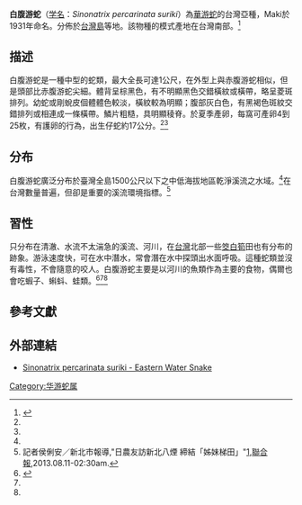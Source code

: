 {{noteTA
|1=zh-cn:爬行纲; zh-tw:爬蟲綱;
|2=zh-cn:游蛇科; zh-tw:黃頷蛇科;
}}
{{Subspeciesbox
| genus = Sinonatrix
| species = percarinata
| subspecies= suriki
| authority=(Maki, 1931)
| synonyms={{taxon list
 |*''Natrix suriki''| Maki, 1931
 }}
}}

'''白腹游蛇'''（[[学名|学名]]：''Sinonatrix percarinata suriki''）為[[華游蛇|華游蛇]]的台灣亞種，Maki於1931年命名。分佈於[[台灣島|台灣島]]等地。該物種的模式產地在台灣南部。<ref name='id4726'>{{cite web| url =http://www.bioinfo.cn/db05/BjdwSpecies.php?action=view&id=4726| title =华游蛇台湾亚种| work =《中国动物物种编目数据库》| publisher =中国科学院微生物研究所| author =中国科学院动物研究所| accessdate =2009-04-11| deadurl =yes| archiveurl =https://web.archive.org/web/20160305001349/http://www.bioinfo.cn/db05/BjdwSpecies.php?action=view&id=4726| archivedate =2016-03-05}}</ref>

==描述==
白腹游蛇是一種中型的蛇類，最大全長可達1公尺，在外型上與赤腹游蛇相似，但是頭部比赤腹游蛇尖細。體背呈棕黑色，有不明顯黑色交錯橫紋或橫帶，略呈菱斑排列。幼蛇或剛蛻皮個體體色較淡，橫紋較為明顯；腹部灰白色，有黑褐色斑紋交錯排列或相連成一條橫帶。鱗片粗糙，具明顯稜脊。於夏季產卵，每窩可產卵4到25枚，有護卵的行為，出生仔蛇約17公分。<ref name="taieol-72213"/><ref name="sow-150"/>

==分布==
白腹游蛇廣泛分布於臺灣全島1500公尺以下之中低海拔地區乾淨溪流之水域。<ref name="taieol-72213"/>在台灣數量普遍，但卻是重要的溪流環境指標。<ref>記者侯俐安／新北市報導,"日農友訪新北八煙 締結「姊妹梯田」"[http://udn.com/NEWS/NATIONAL/NAT5/8088871.shtml],[[聯合報|聯合報]],2013.08.11-02:30am.</ref>

== 習性 ==
只分布在清澈、水流不太湍急的溪流、河川，在[[台灣|台灣]]北部一些[[筊白筍|筊白筍]]田也有分布的跡象。游泳速度快，可在水中潛水，常會潛在水中探頭出水面呼吸。這種蛇類並沒有毒性，不會隨意的咬人。白腹游蛇主要是以河川的魚類作為主要的食物，偶爾也會吃蝦子、蝌蚪、蛙類。<ref name=SoT>{{cite web |authors=Hans Breuer & William Christopher Murphy |date=2009–2010 |url=http://www.snakesoftaiwan.com/Sinonatrix%20percarinata%20suriki/species_sinonatrix_percarinata.htm |title=''Sinonatrix percarinata suriki'' |work=[http://www.snakesoftaiwan.com/Start_Page_EN.htm Snakes of Taiwan] |accessdate=15 October 2012 |archive-date=2019-09-11 |archive-url=https://web.archive.org/web/20190911183339/http://snakesoftaiwan.com/Sinonatrix%20percarinata%20suriki/species_sinonatrix_percarinata.htm |dead-url=no }}</ref><ref name="taieol-72213"/><ref name="sow-150"/>

== 參考文獻 ==
{{reflist|refs=
<ref name="taieol-72213">{{cite web | url=http://taieol.tw/pages/72213#1 | title=Sinonatrix percarinata suriki (Maki, 1931) | publisher=[[臺灣生命大百科|臺灣生命大百科]] | date=2013-11-06 | accessdate=2019-01-09 | author1=王緒昂 | archive-url=https://web.archive.org/web/20190109135547/http://taieol.tw/pages/72213#1 | archive-date=2019-01-09 | dead-url=yes }}</ref>
<ref name="sow-150">{{cite web | url=https://qs.sow.org.tw/column/show/150 | title=白腹游蛇的外觀特徵 | publisher=[[荒野保護協會|荒野保護協會]] | date=2017-05-10 | accessdate=2019-01-14 | author1=諶家強 | archive-url=https://web.archive.org/web/20190114210236/https://qs.sow.org.tw/column/show/150 | archive-date=2019-01-14 | dead-url=yes }}</ref>
}}

==外部連結==
*[http://www.snakesoftaiwan.com/Sinonatrix%20percarinata%20suriki/species_sinonatrix_percarinata.htm Sinonatrix percarinata suriki - Eastern Water Snake] {{Wayback|url=http://www.snakesoftaiwan.com/Sinonatrix%20percarinata%20suriki/species_sinonatrix_percarinata.htm |date=20190911183339 }}

{{taxonbar}}

[[Category:华游蛇属|Category:华游蛇属]]